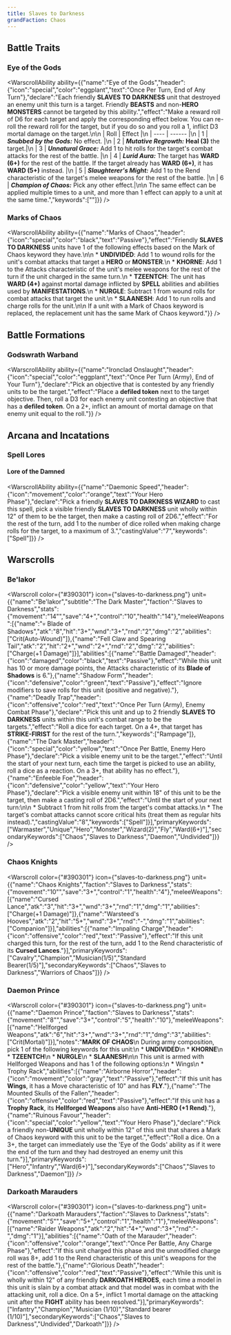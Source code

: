 ```yaml
---
title: Slaves to Darkness
grandFaction: Chaos
---
```



## Battle Traits

### Eye of the Gods

<WarscrollAbility ability={{"name":"Eye of the Gods","header":{"icon":"special","color":"eggplant","text":"Once Per Turn, End of Any Turn"},"declare":"Each friendly **SLAVES TO DARKNESS** unit that destroyed an enemy unit this turn is a target. Friendly **BEASTS** and non-**HERO MONSTERS** cannot be targeted by this ability.","effect":"Make a reward roll of D6 for each target and apply the corresponding effect below. You can re-roll the reward roll for the target, but if you do so and you roll a 1, inflict D3 mortal damage on the target.\n\n | Roll | Effect |\n | ---- | ------ |\n | 1 | _**Snubbed by the Gods:**_ No effect. |\n | 2 | _**Mutative Regrowth:**_ **Heal (3)** the target.|\n | 3 | _**Unnatural Grace:**_ Add 1 to hit rolls for the target's combat attacks for the rest of the battle. |\n | 4 | _**Lurid Aura:**_ The target has **WARD (6+)** for the rest of the battle. If the target already has **WARD (6+)**, it has **WARD (5+)** instead. |\n | 5 | _**Slaughterer's Might:**_ Add 1 to the Rend characteristic of the target's melee weapons for the rest of the battle. |\n | 6 | _**Champion of Chaos:**_ Pick any other effect.|\n\n The same effect can be applied multiple times to a unit, and more than 1 effect can apply to a unit at the same time.","keywords":[""]}} />

### Marks of Chaos

<WarscrollAbility ability={{"name":"Marks of Chaos","header":{"icon":"special","color":"black","text":"Passive"},"effect":"Friendly **SLAVES TO DARKNESS** units have 1 of the following effects based on the Mark of Chaos keyword they have.\n\n * **UNDIVIDED**: Add 1 to wound rolls for the unit's combat attacks that target a **HERO** or **MONSTER**.\n * **KHORNE**: Add 1 to the Attacks characteristic of the unit's melee weapons for the rest of the turn if the unit charged in the same turn.\n * **TZEENTCH**: The unit has **WARD (4+)** against mortal damage inflicted by **SPELL** abilities and abilities used by **MANIFESTATIONS**.\n * **NURGLE**: Subtract 1 from wound rolls for combat attacks that target the unit.\n * **SLAANESH**: Add 1 to run rolls and charge rolls for the unit.\n\n If a unit with a Mark of Chaos keyword is replaced, the replacement unit has the same Mark of Chaos keyword."}} />



## Battle Formations

### Godswrath Warband

<WarscrollAbility ability={{"name":"Ironclad Onslaught","header":{"icon":"special","color":"eggplant","text":"Once Per Turn (Army), End of Your Turn"},"declare":"Pick an objective that is contested by any friendly units to be the target.","effect":"Place a **defiled token** next to the target objective. Then, roll a D3 for each enemy unit contesting an objective that has a **defiled token**. On a 2+, inflict an amount of mortal damage on that enemy unit equal to the roll."}} />



## Arcana and Incatations

### Spell Lores
#### Lore of the Damned

<WarscrollAbility ability={{"name":"Daemonic Speed","header":{"icon":"movement","color":"orange","text":"Your Hero Phase"},"declare":"Pick a friendly **SLAVES TO DARKNESS WIZARD** to cast this spell, pick a visible friendly **SLAVES TO DARKNESS** unit wholly within 12\" of them to be the target, then make a casting roll of 2D6.","effect":"For the rest of the turn, add 1 to the number of dice rolled when making charge rolls for the target, to a maximum of 3.","castingValue":"7","keywords":["Spell"]}} />



## Warscrolls

### Be'lakor

<Warscroll color={"#390301"} icon={"slaves-to-darkness.png"} unit={{"name":"Be'lakor","subtitle":"The Dark Master","faction":"Slaves to Darkness","stats":{"movement":"14\"","save":"4+","control":"10","health":"14"},"meleeWeapons":[{"name":"💀 Blade of Shadows","atk":"8","hit":"3+","wnd":"3+","rnd":"2","dmg":"2","abilities":["Crit(Auto-Wound)"]},{"name":"Fell Claw and Spearing Tail","atk":"2","hit":"2+","wnd":"2+","rnd":"2","dmg":"2","abilities":["Charge(+1 Damage)"]}],"abilities":[{"name":"Battle Damaged","header":{"icon":"damaged","color":"black","text":"Passive"},"effect":"While this unit has 10 or more damage points, the Attacks characteristic of its **Blade of Shadows** is 6."},{"name":"Shadow Form","header":{"icon":"defensive","color":"green","text":"Passive"},"effect":"Ignore modifiers to save rolls for this unit (positive and negative)."},{"name":"Deadly Trap","header":{"icon":"offensive","color":"red","text":"Once Per Turn (Army), Enemy Combat Phase"},"declare":"Pick this unit and up to 2 friendly **SLAVES TO DARKNESS** units within this unit's combat range to be the targets.","effect":"Roll a dice for each target. On a 4+, that target has **STRIKE-FIRIST** for the rest of the turn.","keywords":["Rampage"]},{"name":"The Dark Master","header":{"icon":"special","color":"yellow","text":"Once Per Battle, Enemy Hero Phase"},"declare":"Pick a visible enemy unit to be the target.","effect":"Until the start of your next turn, each time the target is picked to use an ability, roll a dice as a reaction. On a 3+, that ability has no effect."},{"name":"Enfeeble Foe","header":{"icon":"defensive","color":"yellow","text":"Your Hero Phase"},"declare":"Pick a visible enemy unit within 18\" of this unit to be the target, then make a casting roll of 2D6.","effect":"Until the start of your next turn:\n\n * Subtract 1 from hit rolls from the target's combat attacks.\n * The target's combat attacks cannot score critical hits (treat them as regular hits instead).","castingValue":"8","keywords":["Spell"]}],"primaryKeywords":["Warmaster","Unique","Hero","Monster","Wizard(2)","Fly","Ward(6+)"],"secondaryKeywords":["Chaos","Slaves to Darkness","Daemon","Undivided"]}} />

### Chaos Knights

<Warscroll color={"#390301"} icon={"slaves-to-darkness.png"} unit={{"name":"Chaos Knights","faction":"Slaves to Darkness","stats":{"movement":"10\"","save":"3+","control":"1","health":"4"},"meleeWeapons":[{"name":"Cursed Lance","atk":"3","hit":"3+","wnd":"3+","rnd":"1","dmg":"1","abilities":["Charge(+1 Damage)"]},{"name":"Warsteed's Hooves","atk":"2","hit":"5+","wnd":"3+","rnd":"-","dmg":"1","abilities":["Companion"]}],"abilities":[{"name":"Impaling Charge","header":{"icon":"offensive","color":"red","text":"Passive"},"effect":"If this unit charged this turn, for the rest of the turn, add 1 to the Rend characteristic of its **Cursed Lances**."}],"primaryKeywords":["Cavalry","Champion","Musician(1/5)","Standard Bearer(1/5)"],"secondaryKeywords":["Chaos","Slaves to Darkness","Warriors of Chaos"]}} />

### Daemon Prince

<Warscroll color={"#390301"} icon={"slaves-to-darkness.png"} unit={{"name":"Daemon Prince","faction":"Slaves to Darkness","stats":{"movement":"8\"","save":"3+","control":"5","health":"10"},"meleeWeapons":[{"name":"Hellforged Weapons","atk":"6","hit":"3+","wnd":"3+","rnd":"1","dmg":"3","abilities":["Crit(Mortal)"]}],"notes":"**MARK OF CHAOS**\n During army composition, pick 1 of the following keywords for this unit:\n * **UNDIVIDED**\n * **KHORNE**\n * **TZEENTCH**\n * **NURGLE**\n * **SLAANESH**\n\n This unit is armed with Hellforged Weapons and has 1 of the following options:\n * Wings\n * Trophy Rack","abilities":[{"name":"Airborne Horror","header":{"icon":"movement","color":"gray","text":"Passive"},"effect":"If this unit has **Wings**, it has a Move characteristic of 10\" and has **FLY**."},{"name":"The Mounted Skulls of the Fallen","header":{"icon":"offensive","color":"red","text":"Passive"},"effect":"If this unit has a **Trophy Rack**, its **Hellforged Weapons** also have **Anti-HERO (+1 Rend)**."},{"name":"Ruinous Favour","header":{"icon":"special","color":"yellow","text":"Your Hero Phase"},"declare":"Pick a friendly non-**UNIQUE** unit wholly within 12\" of this unit that shares a Mark of Chaos keyword with this unit to be the target.","effect":"Roll a dice. On a 3+, the target can immediately use the 'Eye of the Gods' ability as if it were the end of the turn and they had destroyed an enemy unit this turn."}],"primaryKeywords":["Hero","Infantry","Ward(6+)"],"secondaryKeywords":["Chaos","Slaves to Darkness","Daemon"]}} />

### Darkoath Marauders

<Warscroll color={"#390301"} icon={"slaves-to-darkness.png"} unit={{"name":"Darkoath Marauders","faction":"Slaves to Darkness","stats":{"movement":"5\"","save":"5+","control":"1","health":"1"},"meleeWeapons":[{"name":"Raider Weapons","atk":"2","hit":"4+","wnd":"3+","rnd":"-","dmg":"1"}],"abilities":[{"name":"Oath of the Marauder","header":{"icon":"offensive","color":"orange","text":"Once Per Battle, Any Charge Phase"},"effect":"If this unit charged this phase and the unmodified charge roll was 8+, add 1 to the Rend characteristic of this unit's weapons for the rest of the battle."},{"name":"Glorious Death","header":{"icon":"offensive","color":"red","text":"Passive"},"effect":"While this unit is wholly within 12\" of any friendly **DARKOATH HEROES**, each time a model in this unit is slain by a combat attack and that model was in combat with the attacking unit, roll a dice. On a 5+, inflict 1 mortal damage on the attacking unit after the **FIGHT** ability has been resolved."}],"primaryKeywords":["Infantry","Champion","Musician (1/10)","Standard bearer (1/10)"],"secondaryKeywords":["Chaos","Slaves to Darkness","Undivided","Darkoath"]}} />


